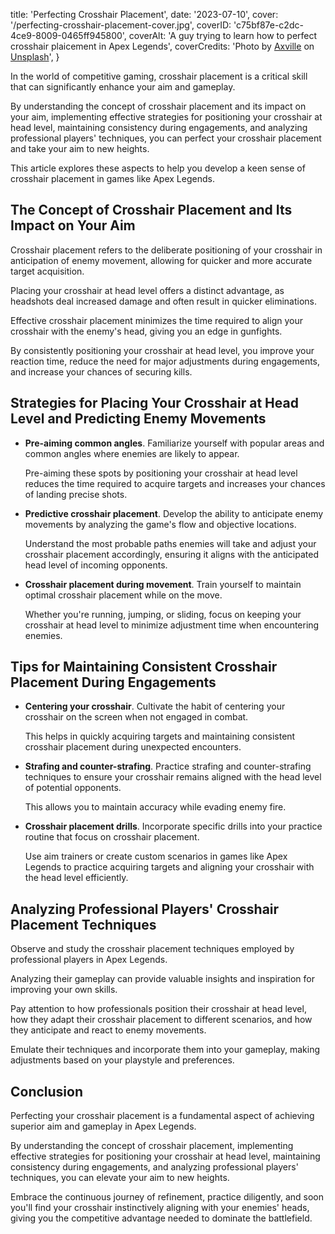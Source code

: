   title: 'Perfecting Crosshair Placement',
  date: '2023-07-10',
  cover: '/perfecting-crosshair-placement-cover.jpg',
  coverID: 'c75bf87e-c2dc-4ce9-8009-0465ff945800',
  coverAlt:
    'A guy trying to learn how to perfect crosshair plaicement in Apex Legends',
  coverCredits:
    'Photo by <a href="https://unsplash.com/@axville?utm_source=unsplash&utm_medium=referral&utm_content=creditCopyText" rel="nofollow" target="_blank">Axville</a> on <a href="https://unsplash.com/photos/nkLivBi2Mvs?utm_source=unsplash&utm_medium=referral&utm_content=creditCopyText" rel="nofollow" target="_blank">Unsplash</a>',
}

In the world of competitive gaming, crosshair placement
is a critical skill that can significantly enhance your
aim and gameplay.

By understanding the concept of crosshair
placement and its impact on your aim, implementing effective
strategies for positioning your crosshair at head level,
maintaining consistency during engagements, and analyzing
professional players' techniques, you can perfect your
crosshair placement and take your aim to new heights.

This article explores these aspects to help you develop
a keen sense of crosshair placement in games like Apex Legends.

## The Concept of Crosshair Placement and Its Impact on Your Aim

Crosshair placement refers to the deliberate positioning
of your crosshair in anticipation of enemy movement,
allowing for quicker and more accurate target acquisition.

Placing your crosshair at head level offers a distinct advantage,
as headshots deal increased damage and often result in quicker eliminations.

Effective crosshair placement minimizes the time
required to align your crosshair with the enemy's head,
giving you an edge in gunfights.

By consistently positioning
your crosshair at head level, you improve your reaction time,
reduce the need for major adjustments during engagements,
and increase your chances of securing kills.

## Strategies for Placing Your Crosshair at Head Level and Predicting Enemy Movements

- **Pre-aiming common angles**. Familiarize yourself with popular areas
  and common angles where enemies are likely to appear.

  Pre-aiming these spots by positioning your crosshair at
  head level reduces the time required to acquire targets
  and increases your chances of landing precise shots.

- **Predictive crosshair placement**. Develop the ability
  to anticipate enemy movements by analyzing the game's
  flow and objective locations.

  Understand the most
  probable paths enemies will take and adjust your
  crosshair placement accordingly, ensuring it aligns
  with the anticipated head level of incoming opponents.

- **Crosshair placement during movement**. Train yourself
  to maintain optimal crosshair placement while on the
  move.

  Whether you're running, jumping, or sliding,
  focus on keeping your crosshair at head level to
  minimize adjustment time when encountering enemies.

## Tips for Maintaining Consistent Crosshair Placement During Engagements

- **Centering your crosshair**. Cultivate the habit of centering
  your crosshair on the screen when not engaged in combat.

  This helps in quickly acquiring targets and maintaining
  consistent crosshair placement during unexpected encounters.

- **Strafing and counter-strafing**. Practice strafing and
  counter-strafing techniques to ensure your crosshair
  remains aligned with the head level of potential opponents.

  This allows you to maintain accuracy while evading enemy fire.

- **Crosshair placement drills**. Incorporate specific
  drills into your practice routine that focus on
  crosshair placement.

  Use aim trainers or create
  custom scenarios in games like Apex Legends to
  practice acquiring targets and aligning your
  crosshair with the head level efficiently.

## Analyzing Professional Players' Crosshair Placement Techniques

Observe and study the crosshair placement techniques
employed by professional players in Apex Legends.

Analyzing their gameplay can provide valuable
insights and inspiration for improving your own skills.

Pay attention to how professionals position their
crosshair at head level, how they adapt their
crosshair placement to different scenarios,
and how they anticipate and react to enemy movements.

Emulate their techniques and incorporate them
into your gameplay, making adjustments based
on your playstyle and preferences.

## Conclusion

Perfecting your crosshair placement
is a fundamental aspect of achieving
superior aim and gameplay in Apex Legends.

By understanding the concept of crosshair placement,
implementing effective strategies for positioning
your crosshair at head level, maintaining consistency
during engagements, and analyzing professional players'
techniques, you can elevate your aim to new heights.

Embrace the continuous journey of refinement,
practice diligently, and soon you'll find your
crosshair instinctively aligning with your enemies' heads,
giving you the competitive advantage needed
to dominate the battlefield.
